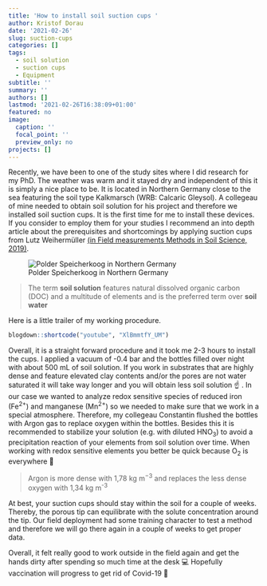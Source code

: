 ```yaml
---
title: 'How to install soil suction cups '
author: Kristof Dorau
date: '2021-02-26'
slug: suction-cups
categories: []
tags:
  - soil solution
  - suction cups
  - Equipment
subtitle: ''
summary: ''
authors: []
lastmod: '2021-02-26T16:38:09+01:00'
featured: no
image:
  caption: ''
  focal_point: ''
  preview_only: no
projects: []
---
```


Recently, we have been to one of the study sites where I did research for my PhD. The weather was warm and it stayed dry and independent of this it is simply a nice place to be. It is located in Northern Germany close to the sea featuring the soil type Kalkmarsch (WRB: Calcaric Gleysol). A collegeau of mine needed to obtain soil solution for his project and therefore we installed soil suction cups. It is the first time for me to install these devices. If you consider to employ them for your studies I recommend an into depth article about the prerequisites and shortcomings by applying suction cups from Lutz Weihermüller [(in Field measurements Methods in Soil Science, 2019)](https://www.schweizerbart.de/publications/detail/isbn/9783443011093/Weihermuller_Wessel_Bothe_eds_Field?af=featured).

![Polder Speicherkoog in Northern Germany](01.jpg)

> The term **soil solution** features natural dissolved organic carbon (DOC) and a multitude of elements and is the preferred term over **soil water**  

Here is a little trailer of my working procedure.

```r

blogdown::shortcode("youtube", "XlBmmtfY_UM")

```

Overall, it is a straight forward procedure and it took me 2-3 hours to install the cups. I applied a vacuum of -0.4 bar and the bottles filled over night with about 500 mL of soil solution. If you work in substrates that are highly dense and feature elevated clay contents and/or the pores are not water saturated it will take way longer and you will obtain less soil solution  ☝ . In our case we wanted to analyze redox sensitive species of reduced iron (Fe^2+^) and manganese (Mn^2+^) so we needed to make sure that we work in a special atmosphere. Therefore, my collegeau Constantin flushed the bottles with Argon gas to replace oxygen within the bottles. Besides this it is recommended to stabilize your solution (e.g. with diluted HNO~3~) to avoid a precipitation reaction of your elements from soil solution over time. When working with redox sensitive elements you better be quick because O~2~ is everywhere 🚅

> Argon is more dense with 1,78 kg m^−3^ and replaces the less dense oxygen with 1,34 kg m^-3^

At best, your suction cups should stay within the soil for a couple of weeks. Thereby, the porous tip can equilibrate with the solute concentration around the tip. Our field deployment had some training character to test a method and therefore we will go there again in a couple of weeks to get proper data. 

Overall, it felt really good to work outside in the field again and get the hands dirty after spending so much time at the desk 💻 Hopefully vaccination will progress to get rid of Covid-19 💉